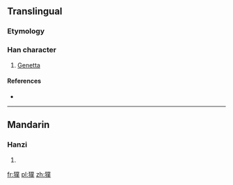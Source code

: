 ==Translingual==

===Etymology===
{{Han compound|犬|菐|c1=s|c2=p|t1=dog|ls=psc}}

===Han character===
{{Han char|rn=94|rad=犬|as=12|sn=15|four=4223<sub>4</sub>|canj=大竹廿金人 (KHTCO)}}

# [[Genetta]]

====References====
* {{Han ref|kx=0718.160|dkj=20679|dj=1129.280|hdz=21368.050|uh=735B|ud=29531|bh=E67B|bd=59003}}

----

==Mandarin==

===Hanzi===
{{cmn-hanzi|pin=[[pú]] ([[pu2]])|wg=p'u<sup>2</sup>}}

# {{defn|lang=cmn|sort=犬12}}

[[fr:獛]]
[[pl:獛]]
[[zh:獛]]